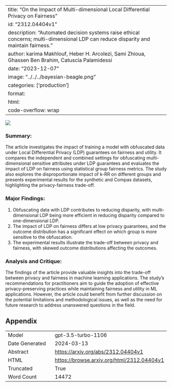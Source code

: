 
---
title: "On the Impact of Multi-dimensional Local Differential Privacy on Fairness"
id: "2312.04404v1"
description: "Automated decision systems raise ethical concerns; multi-dimensional LDP can reduce disparity and maintain fairness."
author: karima Makhlouf, Heber H. Arcolezi, Sami Zhioua, Ghassen Ben Brahim, Catuscia Palamidessi
date: "2023-12-07"
image: "../../../bayesian-beagle.png"
categories: ['production']
format:
  html:
    code-overflow: wrap
---

![](../../../bayesian-beagle.png)

### Summary:

The article investigates the impact of training a model with obfuscated data under Local Differential Privacy (LDP) guarantees on fairness and utility. It compares the independent and combined settings for obfuscating multi-dimensional sensitive attributes under LDP guarantees and evaluates the impact of LDP on fairness using statistical group fairness metrics. The study also explores the disproportionate impact of k-RR on different groups and presents experimental results for the synthetic and Compas datasets, highlighting the privacy-fairness trade-off.

### Major Findings:
1. Obfuscating data with LDP contributes to reducing disparity, with multi-dimensional LDP being more efficient in reducing disparity compared to one-dimensional LDP.
2. The impact of LDP on fairness differs at low privacy guarantees, and the outcome distribution has a significant effect on which group is more sensitive to the obfuscation.
3. The experimental results illustrate the trade-off between privacy and fairness, with skewed outcome distributions affecting the outcomes.

### Analysis and Critique:
The findings of the article provide valuable insights into the trade-off between privacy and fairness in machine learning applications. The study's recommendations for practitioners aim to guide the adoption of effective privacy-preserving practices while maintaining fairness and utility in ML applications. However, the article could benefit from further discussion on the potential limitations and methodological issues, as well as the need for future research to address unanswered questions in the field.

## Appendix

|          |          |
|----------|----------|
| Model     | gpt-3.5-turbo-1106       |
| Date Generated     | 2024-03-13       |
| Abstract | [https://arxiv.org/abs/2312.04404v1](https://arxiv.org/abs/2312.04404v1)        |
| HTML     | [https://browse.arxiv.org/html/2312.04404v1](https://browse.arxiv.org/html/2312.04404v1)       |
| Truncated       | True       |
| Word Count       | 14472       |